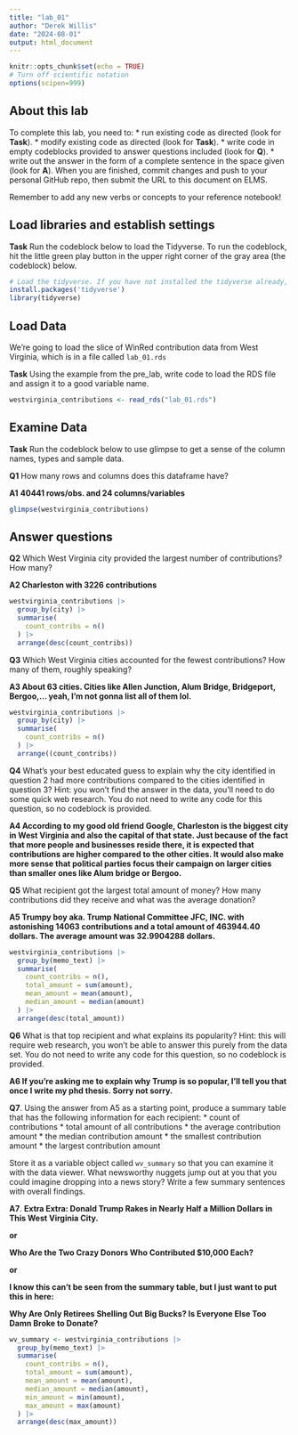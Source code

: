 ```yaml
---
title: "lab_01"
author: "Derek Willis"
date: "2024-08-01"
output: html_document
---
```


```r
knitr::opts_chunk$set(echo = TRUE)
# Turn off scientific notation
options(scipen=999)
```

## About this lab

To complete this lab, you need to: \* run existing code as directed (look for **Task**). \* modify existing code as directed (look for **Task**). \* write code in empty codeblocks provided to answer questions included (look for **Q**). \* write out the answer in the form of a complete sentence in the space given (look for **A**). When you are finished, commit changes and push to your personal GitHub repo, then submit the URL to this document on ELMS.

Remember to add any new verbs or concepts to your reference notebook!

## Load libraries and establish settings

**Task** Run the codeblock below to load the Tidyverse. To run the codeblock, hit the little green play button in the upper right corner of the gray area (the codeblock) below.

```r
# Load the tidyverse. If you have not installed the tidyverse already, remove the # from the next line and run it first.  
install.packages('tidyverse')
library(tidyverse)
```

## Load Data

We're going to load the slice of WinRed contribution data from West Virginia, which is in a file called `lab_01.rds`

**Task** Using the example from the pre_lab, write code to load the RDS file and assign it to a good variable name.

```r
westvirginia_contributions <- read_rds("lab_01.rds")
```

## Examine Data

**Task** Run the codeblock below to use glimpse to get a sense of the column names, types and sample data.

**Q1** How many rows and columns does this dataframe have?

**A1** **40441 rows/obs. and 24 columns/variables**

```r
glimpse(westvirginia_contributions)
```

## Answer questions

**Q2** Which West Virginia city provided the largest number of contributions? How many?

**A2 Charleston with 3226 contributions**

```r
westvirginia_contributions |>
  group_by(city) |>
  summarise(
    count_contribs = n()
  ) |>
  arrange(desc(count_contribs))
```

**Q3** Which West Virginia cities accounted for the fewest contributions? How many of them, roughly speaking?

**A3 About 63 cities. Cities like Allen Junction, Alum Bridge, Bridgeport, Bergoo,... yeah, I'm not gonna list all of them lol.**

```r
westvirginia_contributions |>
  group_by(city) |>
  summarise(
    count_contribs = n()
  ) |>
  arrange((count_contribs))
```

**Q4** What's your best educated guess to explain why the city identified in question 2 had more contributions compared to the cities identified in question 3? Hint: you won't find the answer in the data, you'll need to do some quick web research. You do not need to write any code for this question, so no codeblock is provided.

**A4 According to my good old friend Google, Charleston is the biggest city in West Virginia and also the capital of that state. Just because of the fact that more people and businesses reside there, it is expected that contributions are higher compared to the other cities. It would also make more sense that political parties focus their campaign on larger cities than smaller ones like Alum bridge or Bergoo.**

**Q5** What recipient got the largest total amount of money? How many contributions did they receive and what was the average donation?

**A5 Trumpy boy aka. Trump National Committee JFC, INC. with astonishing 14063 contributions and a total amount of 463944.40 dollars. The average amount was 32.9904288 dollars.**

```r
westvirginia_contributions |>
  group_by(memo_text) |>
  summarise(
    count_contribs = n(),
    total_amount = sum(amount),
    mean_amount = mean(amount),
    median_amount = median(amount)
  ) |>
  arrange(desc(total_amount))
```

**Q6** What is that top recipient and what explains its popularity? Hint: this will require web research, you won't be able to answer this purely from the data set. You do not need to write any code for this question, so no codeblock is provided.

**A6 If you're asking me to explain why Trump is so popular, I'll tell you that once I write my phd thesis. Sorry not sorry.**

**Q7**. Using the answer from A5 as a starting point, produce a summary table that has the following information for each recipient: \* count of contributions \* total amount of all contributions \* the average contribution amount \* the median contribution amount \* the smallest contribution amount \* the largest contribution amount

Store it as a variable object called `wv_summary` so that you can examine it with the data viewer. What newsworthy nuggets jump out at you that you could imagine dropping into a news story? Write a few summary sentences with overall findings.

**A7**. **Extra Extra: Donald Trump Rakes in Nearly Half a Million Dollars in This West Virginia City.**

**or**

**Who Are the Two Crazy Donors Who Contributed \$10,000 Each?**

**or**

**I know this can't be seen from the summary table, but I just want to put this in here:**

**Why Are Only Retirees Shelling Out Big Bucks? Is Everyone Else Too Damn Broke to Donate?**

```r
wv_summary <- westvirginia_contributions |>
  group_by(memo_text) |>
  summarise(
    count_contribs = n(),
    total_amount = sum(amount),
    mean_amount = mean(amount),
    median_amount = median(amount),
    min_amount = min(amount),
    max_amount = max(amount)
  ) |>
  arrange(desc(max_amount))
```
